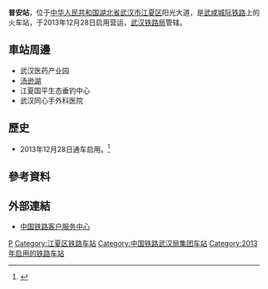 {{about|武咸城际铁路车站|[[沪昆客运专线|沪昆客运专线]]车站|普安县站|越南[[河太铁路|河太铁路]]车站|普安站 (越南)|日本车站|浦安站}}
{{Infobox China railway station
|车站名称 =普安站
|图片 = Pu'an Railway Station 普安站.jpg
|图片介绍 = 
|车站名称拼音 =Pu'an
|英文名称=Pu'an Railway Station
|车站代码 = 21110<ref>{{cite web|url=http://hyfw.12306.cn/hyinfo/action/FwcszsAction_index?type=1|title=营业站服务信息查询|publisher=[[中国铁路客户服务中心|中国铁路客户服务中心]]|accessdate=2017-06-25|archive-date=2016-11-06|archive-url=https://web.archive.org/web/20161106075157/http://hyfw.12306.cn/hyinfo/action/FwcszsAction_index?type=1|dead-url=no}}</ref>
|电报码 = PAN
|拼音码 = PAN
|车站位置 = [[湖北省|湖北省]][[武汉市|武汉市]][[江夏区|江夏区]]
|归属 =[[武汉铁路局|武汉铁路局]]
|线路 = [[武咸城际铁路|武咸城际铁路]]
|车站等级 = 
|月台数目 = 2
|股道数目 = 2
|坐标 = {{coord|30|23|21.55|N|114|20|55.90|E|display=inline,title}}
}}
'''普安站'''，位于[[中华人民共和国|中华人民共和国]][[湖北省|湖北省]][[武汉市|武汉市]][[江夏区|江夏区]]阳光大道，是[[武咸城际铁路|武咸城际铁路]]上的火车站，于2013年12月28日启用营运，[[武汉铁路局|武汉铁路局]]管辖。

==車站周邊==
* 武汉医药产业园
* [[汤逊湖|汤逊湖]]
* 江夏国平生态垂钓中心
* 武汉同心手外科医院

==歷史==
* 2013年12月28日通车启用。<ref>{{cite news|url = http://news.cnr.cn/native/city/201312/t20131226_514498076.shtml|title = 武咸城际铁路运行图公布 武汉至咸宁最快40分钟|work = 央广网|date = 2013-12-26|accessdate = 2016-11-02|archive-date = 2016-11-04|archive-url = https://web.archive.org/web/20161104010910/http://news.cnr.cn/native/city/201312/t20131226_514498076.shtml|dead-url = no}}</ref>

==參考資料==
{{reflist}}

==外部連結==
* [http://www.12306.cn/mormhweb 中国铁路客户服务中心] {{Wayback|url=http://www.12306.cn/mormhweb |date=20161103232133 }}

{{China-rail-stub}}
{{武咸城际铁路}}
[[Category:武汉市铁路车站|P]]
[[Category:江夏区铁路车站|Category:江夏区铁路车站]]
[[Category:中国铁路武汉局集团车站|Category:中国铁路武汉局集团车站]]
[[Category:2013年启用的铁路车站|Category:2013年启用的铁路车站]]